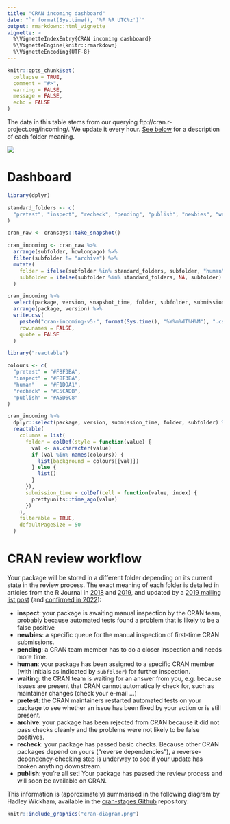 ```yaml
---
title: "CRAN incoming dashboard"
date: "`r format(Sys.time(), '%F %R UTC%z')`"
output: rmarkdown::html_vignette
vignette: >
  %\VignetteIndexEntry{CRAN incoming dashboard}
  %\VignetteEngine{knitr::rmarkdown}
  %\VignetteEncoding{UTF-8}
---
```


```r
knitr::opts_chunk$set(
  collapse = TRUE,
  comment = "#>",
  warning = FALSE,
  message = FALSE,
  echo = FALSE
)
```

The data in this table stems from our querying ftp://cran.r-project.org/incoming/.
We update it every hour. [See below](#cran-review-workflow) for a description of each 
folder meaning.

<img src="https://github.com/r-hub/cransays/workflows/Render-dashboard/badge.svg" aria-hidden="true">

# Dashboard

```r
library(dplyr)

standard_folders <- c(
  "pretest", "inspect", "recheck", "pending", "publish", "newbies", "waiting"
)

cran_raw <- cransays::take_snapshot()

cran_incoming <- cran_raw %>% 
  arrange(subfolder, howlongago) %>% 
  filter(subfolder != "archive") %>% 
  mutate(
    folder = ifelse(subfolder %in% standard_folders, subfolder, "human"),
    subfolder = ifelse(subfolder %in% standard_folders, NA, subfolder)
  )

cran_incoming %>% 
  select(package, version, snapshot_time, folder, subfolder, submission_time) %>% 
  arrange(package, version) %>% 
  write.csv(
    paste0("cran-incoming-v5-", format(Sys.time(), "%Y%m%dT%H%M"), ".csv"),
    row.names = FALSE,
    quote = FALSE
  )
```

```r
library("reactable")

colours <- c(
  "pretest" = "#F8F3BA",
  "inspect" = "#F8F3BA",
  "human"   = "#F1D9A1",
  "recheck" = "#E5CADB",
  "publish" = "#A5D6C8"
)

cran_incoming %>% 
  dplyr::select(package, version, submission_time, folder, subfolder) %>% 
  reactable(
    columns = list(
      folder = colDef(style = function(value) {
        val <- as.character(value)
        if (val %in% names(colours)) {
          list(background = colours[[val]])
        } else {
          list()
        }
      }),
      submission_time = colDef(cell = function(value, index) {
        prettyunits::time_ago(value)
      })
    ),
    filterable = TRUE,
    defaultPageSize = 50
  )
```


# CRAN review workflow

Your package will be stored in a different folder depending on its current state
in the review process. The exact meaning of each folder is detailed in articles from 
the R Journal in [2018](https://journal.r-project.org/archive/2018-1/cran.pdf) and [2019](https://journal.r-project.org/archive/2019-1/cran.pdf), and updated by a [2019 mailing list post](https://stat.ethz.ch/pipermail/r-package-devel/2019q1/003631.html) (and [confirmed in 2022](https://stat.ethz.ch/pipermail/r-package-devel/2022q2/008084.html)):

- **inspect**: your package is awaiting manual inspection by the CRAN team, probably because automated tests found a problem that is likely to be a false positive
- **newbies**: a specific queue for the manual inspection of first-time CRAN submissions.
- **pending**: a CRAN team member has to do a closer inspection and needs more time.
- **human**: your package has been assigned to a specific CRAN member (with initials as indicated by `subfolder`) for further inspection.
- **waiting**: the CRAN team is waiting for an answer from you, e.g. because issues are present that CRAN cannot automatically check for, such as maintainer changes (check your e-mail ...)
- **pretest**: the CRAN maintainers restarted automated tests on your package to
see whether an issue has been fixed by your action or is still present.
- **archive**: your package has been rejected from CRAN because it did not pass checks cleanly and the problems were not likely to be false positives.
- **recheck**: your package has passed basic checks. Because other CRAN packages depend on yours ("reverse dependencies"), a reverse-dependency-checking step is underway to see if your update has broken anything downstream.
- **publish**: you're all set! Your package has passed the review process and 
will soon be available on CRAN.

This information is (approximately) summarised in the following diagram by Hadley Wickham,
available in the [cran-stages Github](https://github.com/edgararuiz/cran-stages)
repository:

```r
knitr::include_graphics("cran-diagram.png")
```
